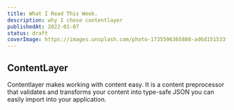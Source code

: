 ```yaml
---
title: What I Read This Week.
description: why I chose contentlayer 
publishedAt: 2022-01-07
status: draft 
coverImage: https://images.unsplash.com/photo-1735596365888-ad6d151533f2?q=80&w=2070&auto=format&fit=crop&ixlib=rb-4.0.3&ixid=M3wxMjA3fDB8MHxwaG90by1wYWdlfHx8fGVufDB8fHx8fA%3D%3D
---
```



## ContentLayer

Contentlayer makes working with content easy. It is a content preprocessor that validates and transforms your content into type-safe JSON you can easily import into your application.
